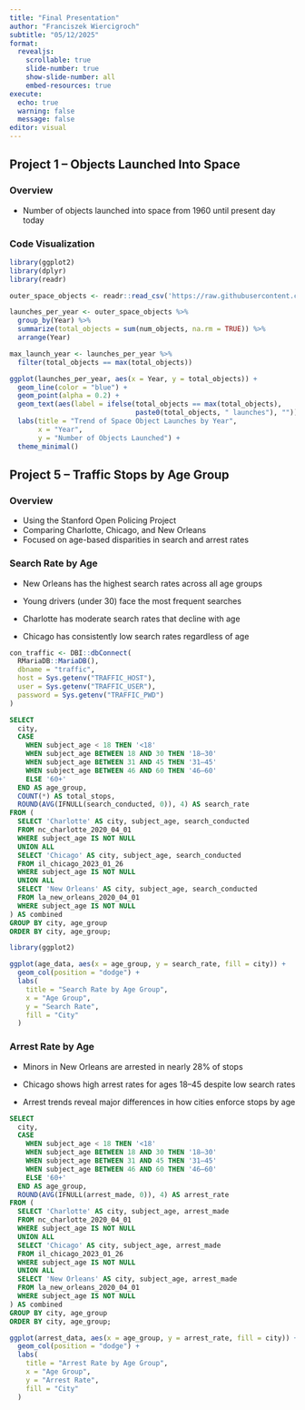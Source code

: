 ```yaml
---
title: "Final Presentation"
author: "Franciszek Wiercigroch"
subtitle: "05/12/2025"
format:
  revealjs:
    scrollable: true
    slide-number: true
    show-slide-number: all
    embed-resources: true
execute:
  echo: true
  warning: false
  message: false
editor: visual
---
```


## Project 1 – Objects Launched Into Space

::: panel-tabset
### Overview

-   Number of objects launched into space from 1960 until present day today
:::

::: panel-tabset

### Code Visualization

```r
library(ggplot2)
library(dplyr)
library(readr)

outer_space_objects <- readr::read_csv('https://raw.githubusercontent.com/rfordatascience/tidytuesday/main/data/2024/2024-04-23/outer_space_objects.csv')

launches_per_year <- outer_space_objects %>%
  group_by(Year) %>%
  summarize(total_objects = sum(num_objects, na.rm = TRUE)) %>%
  arrange(Year)

max_launch_year <- launches_per_year %>%
  filter(total_objects == max(total_objects))

ggplot(launches_per_year, aes(x = Year, y = total_objects)) +
  geom_line(color = "blue") +
  geom_point(alpha = 0.2) +
  geom_text(aes(label = ifelse(total_objects == max(total_objects), 
                               paste0(total_objects, " launches"), ""))) +
  labs(title = "Trend of Space Object Launches by Year",
       x = "Year",
       y = "Number of Objects Launched") +
  theme_minimal()
```
:::

## Project 5 – Traffic Stops by Age Group

### Overview

-   Using the Stanford Open Policing Project\
-   Comparing Charlotte, Chicago, and New Orleans\
-   Focused on age-based disparities in search and arrest rates

### Search Rate by Age 

-   New Orleans has the highest search rates across all age groups

-   Young drivers (under 30) face the most frequent searches

-   Charlotte has moderate search rates that decline with age

-   Chicago has consistently low search rates regardless of age

```r
con_traffic <- DBI::dbConnect(
  RMariaDB::MariaDB(),
  dbname = "traffic",
  host = Sys.getenv("TRAFFIC_HOST"),
  user = Sys.getenv("TRAFFIC_USER"),
  password = Sys.getenv("TRAFFIC_PWD")
)
```

```sql
SELECT 
  city,
  CASE 
    WHEN subject_age < 18 THEN '<18'
    WHEN subject_age BETWEEN 18 AND 30 THEN '18–30'
    WHEN subject_age BETWEEN 31 AND 45 THEN '31–45'
    WHEN subject_age BETWEEN 46 AND 60 THEN '46–60'
    ELSE '60+'
  END AS age_group,
  COUNT(*) AS total_stops,
  ROUND(AVG(IFNULL(search_conducted, 0)), 4) AS search_rate
FROM (
  SELECT 'Charlotte' AS city, subject_age, search_conducted
  FROM nc_charlotte_2020_04_01
  WHERE subject_age IS NOT NULL
  UNION ALL
  SELECT 'Chicago' AS city, subject_age, search_conducted
  FROM il_chicago_2023_01_26
  WHERE subject_age IS NOT NULL
  UNION ALL
  SELECT 'New Orleans' AS city, subject_age, search_conducted
  FROM la_new_orleans_2020_04_01
  WHERE subject_age IS NOT NULL
) AS combined
GROUP BY city, age_group
ORDER BY city, age_group;
```

```r
library(ggplot2)

ggplot(age_data, aes(x = age_group, y = search_rate, fill = city)) +
  geom_col(position = "dodge") +
  labs(
    title = "Search Rate by Age Group",
    x = "Age Group",
    y = "Search Rate",
    fill = "City"
  )
```

### Arrest Rate by Age

-   Minors in New Orleans are arrested in nearly 28% of stops

-   Chicago shows high arrest rates for ages 18–45 despite low search rates

-   Arrest trends reveal major differences in how cities enforce stops by age

```sql
SELECT 
  city,
  CASE 
    WHEN subject_age < 18 THEN '<18'
    WHEN subject_age BETWEEN 18 AND 30 THEN '18–30'
    WHEN subject_age BETWEEN 31 AND 45 THEN '31–45'
    WHEN subject_age BETWEEN 46 AND 60 THEN '46–60'
    ELSE '60+'
  END AS age_group,
  ROUND(AVG(IFNULL(arrest_made, 0)), 4) AS arrest_rate
FROM (
  SELECT 'Charlotte' AS city, subject_age, arrest_made
  FROM nc_charlotte_2020_04_01
  WHERE subject_age IS NOT NULL
  UNION ALL
  SELECT 'Chicago' AS city, subject_age, arrest_made
  FROM il_chicago_2023_01_26
  WHERE subject_age IS NOT NULL
  UNION ALL
  SELECT 'New Orleans' AS city, subject_age, arrest_made
  FROM la_new_orleans_2020_04_01
  WHERE subject_age IS NOT NULL
) AS combined
GROUP BY city, age_group
ORDER BY city, age_group;
```

```r
ggplot(arrest_data, aes(x = age_group, y = arrest_rate, fill = city)) +
  geom_col(position = "dodge") +
  labs(
    title = "Arrest Rate by Age Group",
    x = "Age Group",
    y = "Arrest Rate",
    fill = "City"
  )
```
